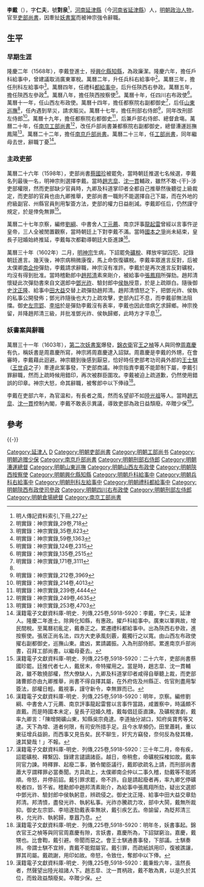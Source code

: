 {{Otheruses|other=名为李对泉的其他人物|李对泉}}
{{Disputed|time=2021-11-07T14:22:33+00:00}}
{{明清人物信息框
| 姓名 = 李戴
| 原名 =
| 圖片名稱=  
| 圖片大小 =  
| 圖片說明 =  
| 最高職務 = 太子太保吏部尚書
| 國家 = 大明
| 爵位 =
| 籍貫 = [[河南等處承宣布政使司|河南]][[延津縣|延津縣]]
| 族裔 = 漢族
| 字號 = 字乾吉，號鳴泉
| 諡號 = 貞敏
| 出生日期 = 生年不詳
| 出生地點 = 河南延津縣
| 逝世日期 = 萬曆三十七年（1607年）
| 逝世地點 = 河南延津縣
| 墓葬 = 
| 配偶 = 
| 親屬 = [[李辉_(明朝)|李煇]]（子）
| 出身 = 
*隆慶二年戊辰科同進士出身
| 經歷 = 
| 著作 = *《白雲軒巡撫都御史》
}}

'''李戴'''（{{bd|？||1607年}}），字'''仁夫'''，號'''對泉'''<ref>明人傳記資料索引,下冊,227</ref>，[[河南等處承宣布政使司|河南]][[延津縣|延津縣]]（今[[河南省|河南省]][[延津縣|延津縣]]）人，[[明朝|明朝]][[政治人物|政治人物]]，官至[[明朝吏部尚書|吏部尚書]]，因牽扯[[妖書案|妖書案]]而被神宗強令辭職。

== 生平 ==
=== 早期生涯 ===
隆慶二年（1568年），李戴登進士，授[[興化縣|興化縣]][[知縣|知縣]]，為政廉潔。隆慶六年，擔任戶科給事中，曾建議取消廣東軍稅。萬曆二年，升任兵科右給事中<ref>明實錄：神宗實錄,29卷,718</ref>。萬曆三年，擔任刑科左給事中<ref>明實錄：神宗實錄,35卷,823</ref>。萬曆四年，任禮科[[都給事中|都給事中]]，后升任陝西右參政。萬曆五年，擔任陝西左參政<ref>明實錄：神宗實錄,59卷,1363</ref>。萬曆八年，擔任陝西按察使<ref>明實錄：神宗實錄,124卷,2315</ref>。萬曆十年，任四川右布政使<ref>明實錄：神宗實錄,135卷,2515</ref>。萬曆十一年，任山西左布政使。萬曆十四年，擔任都察院右副都御史<ref name="#1">明實錄：神宗實錄,171卷,3111</ref>，后任[[山東巡撫|山東巡撫]]<ref name="#1"/>，任內遇到旱災，請求賑災。萬曆十七年，擔任刑部右侍郎<ref>明實錄：神宗實錄,212卷,3969</ref>，同年改刑部左侍郎<ref>明實錄：神宗實錄,214卷,4013</ref>。萬曆十九年，擔任都察院右都御史<ref>明實錄：神宗實錄,239卷,4444</ref>，后兼戶部右侍郎、總督倉塲。萬曆二十年，任[[南京工部尚書|南京工部尚書]]<ref>明實錄：神宗實錄,249卷,4635</ref>，改任戶部尚書兼都察院右副都御史，總督漕運廵撫鳳陽<ref>明實錄：神宗實錄,253卷,4703</ref>。萬曆二十二年，擔任[[南京戶部尚書|南京戶部尚書]]。萬曆二十三年，任[[工部尚書|工部尚書]]，同年繼母去世，辭職丁憂<ref>漢籍電子文獻資料庫-明史．列傳,225卷,5918-5920：李戴，字仁夫，延津人。隆慶二年進士。除興化知縣，有惠政。擢戶科給事中。廣東以軍興故，增民間稅。至萬曆初亂定，戴奏正之。累遷禮科都給事中。出為陝西右參政，進按察使。張居正尚名法，四方大吏承風刻覈，戴獨行之以寬。由山西左布政使擢右副都御史，巡撫山東。歲凶，累請蠲振。入為刑部侍郎。累進南京戶部尚書，召拜工部尚書。以繼母憂去。</ref>。

=== 主政吏部 ===
萬曆二十六年（1598年），吏部尚書[[蔡國珍|蔡國珍]]被罷免，當時朝廷推選七名候選，李戴名列最後一名，明神宗則選擇李戴。當時[[趙志皐|趙志皐]]、[[沈一貫|沈一貫]]輔政，雖然不敢-{干}-涉吏部權限，然而吏部缺少官員時，九卿及科道掌印者全都自己推舉然後聽從上級裁定，而吏部的官員也由九卿推舉，吏部尚書一職則不能選擇自己下屬，而在外地的府級副官、州縣官員則用掣簽方法，吏部的權力日益削減。李戴即任后，仍然謹守規定，於是倖免無罪<ref>漢籍電子文獻資料庫-明史．列傳,225卷,5918-5920：二十六年，吏部尚書蔡國珍罷。廷推代者七人，戴居末，帝特擢用之。當是時，趙志皐、沈一貫輔政，雖不敢撓部權，然大僚缺人，九卿及科道掌印者咸得自舉聽上裁，而吏部諸曹郎亦由九卿推舉，尚書不得自擇其屬，在外府佐及州縣正、佐官則盡用掣簽法，部權日輕。戴視事，謹守新令，幸無罪而已。</ref>。

萬曆二十七年京察，編修[[劉綱_(萬曆進士)|劉綱]]、中書舍人[[丁元薦|丁元薦]]、南京評事[[龍起雷|龍起雷]]曾經以言事忤逆皇帝，三人全被閒置觀察，當時朝廷上下對李戴不滿。當時[[國本之爭|國本之爭]]尚未結束，皇長子冠婚始終推延，李戴每次都勸導朝廷大臣進諫<ref>漢籍電子文獻資料庫-明史．列傳,225卷,5918-5920：明年，京察。編修劉綱、中書舍人丁元薦、南京評事龍起雷嘗以言事忤當路，咸置察中，時議頗不直戴。而是時國本未定，皇長子冠婚久稽，戴每倡廷臣直諫。及礦稅害劇，戴率九卿言：「陳增開礦山東，知縣吳宗堯逮。李道抽分湖口，知府吳寶秀等又逮。天下為增、道者何限，有司安所措手足。且今水旱頻仍，田里蕭耗，重以東征增兵益餉，而西事又見告矣。民不聊生，奸宄方竊發，奈何反為發其機，速其變哉！」不報。</ref>。

萬曆三十年（1602年）二月，[[明神宗|明神宗]]生病，下詔罷免[[礦稅|礦稅]]、釋放牢獄囚犯、記錄朝廷進言。幾天後，神宗病稍微康復，馬上命恢復礦稅。李戴率眾進言反對，后被太僕卿[[南企仲|南企仲]]彈劾，李戴請求辭職，神宗沒有准許。李戴於是再次進言反對礦稅，均沒有得到批准。當時稽勳郎中[[趙邦清|趙邦清]]素來剛介，被給事中[[張鳳翔_(萬曆戊戌進士)|張鳳翔]]所彈劾。趙邦清懷疑此次彈劾書來自文選郎中[[鄧光祚|鄧光祚]]、驗封郎中[[侯執|侯執]]授意，於是上疏辯白。隨後御史[[沈正隆|沈正隆]]、給事中[[田大益|田大益]]交替上疏彈劾趙邦清。趙邦清憤怒之下，把鄧光祚、侯執的私事公開發佈；鄧光祚隨後也大力上疏攻擊，吏部內訌不息，而李戴卻無法阻擋。御史[[左宗郢|左宗郢]]、[[李培|李培]]於是彈劾李戴沒有表率，李戴也因此借病乞求歸鄉。神宗挽留，并降趙邦清三級，并批准鄧光祚、侯執歸鄉，此時方才平息<ref>漢籍電子文獻資料庫-明史．列傳,225卷,5918-5920：三十年二月，帝有疾，詔罷礦稅、釋繫囚、錄建言譴謫諸臣。越日，帝稍愈，命礦稅採榷如故。戴率同官力諫。時釋罪、起廢二事，猶令閣臣議行，戴即欲疏名上請，而刑部尚書蕭大亨謂釋罪必當奏聞。方具疏上，太僕卿南企仲以二事久稽，劾戴等不能將順。帝怒，并停前詔。戴引罪求罷，帝不許。自是請起廢者再，率九卿乞停礦稅者四，皆不省。稽勳郎中趙邦清素剛介，為給事中張鳳翔所劾，疑出文選郎中鄧光祚、驗封郎中侯執躬意，辨疏侵之。御史沈正隆、給事中田大益交章劾邦清。邦清憤，盡發光祚、執躬私事。光祚亦騰疏力攻，部中大鬨，戴無所裁抑。御史左宗郢、李培遂劾戴表率無狀，戴引疾乞去。帝諭留，為貶邦清三秩，允光祚、執躬歸，羣囂乃息。</ref>。

=== 妖書案與辭職 ===
萬曆三十一年（1603年），[[第二次妖書案|第二次妖書案]]爆發，[[錦衣衛|錦衣衛]]官[[王之楨|王之楨]]等人與同僚[[周嘉慶|周嘉慶]]有仇，稱妖書是周嘉慶所寫，神宗將周嘉慶逮入詔獄。周嘉慶是李戴的外甥，在會審時，李戴藉此迴避。神宗聽到後感到厭惡，恰好時任吏部考功司員外郎的[[王士騏|王士騏]]（[[王世貞|王世貞]]之子）牽連此案事發，下吏部商議。神宗指責李戴不能節制下屬，李戴引罪辭職，然而上疏時候用錯印，再次被群臣圍攻。李戴被迫上疏道歉，仍然使用錯誤的印章。神宗大怒，命其辭職，被奪郎中以下俸祿<ref>漢籍電子文獻資料庫-明史．列傳,225卷,5918-5920：明年冬，妖書事起。錦衣官王之楨等與同官周嘉慶有隙，言妖書，嘉慶所為，下詔獄窮治。嘉慶，戴甥也。比會鞫，戴引避。帝聞而惡之。會王士騏通書事發，下部議。士騏奏辨。帝謂士騏不宜辨，責戴不能鉗屬官。戴引罪，而疏紙誤用印，復被譙讓，罪其司屬。戴疏謝，用印如故。帝怒，令致仕，奪郎中以下俸。</ref>。

李戴在吏部六年，為官温和，有長者之風，然而名望卻不如[[陆光祖_(明朝)|陸光祖]]等人。當時[[趙志皐|趙志皐]]、[[沈一貫|沈一貫]]控制內閣，李戴不敢表示異議，導致吏部為政日益頹廢。卒贈少保<ref> 漢籍電子文獻資料庫-明史．列傳,225卷,5918-5920：戴秉銓六年，溫然長者，然聲望出陸光祖諸人下。趙志皐、沈一貫柄政，戴不敢為異，以是久於其位，而銓政益頹廢矣。卒贈少保。</ref>。

==參考==
{{reflist|2}}

{{-}}
{{start box}}
{{s-off}}
{{succession box|[[蔡國珍|蔡國珍]]|[[趙世卿|趙世卿]]|[[明朝吏部尚書|明朝吏部尚書]]|万历二十六年戊戌 - 万历三十一年癸卯<br />1598年－1603年}}
{{succession box|[[沈節甫|沈節甫]]|[[徐作|徐作]]|[[明朝工部尚書|明朝工部尚書]]|万历二十三年乙未<br />1595年}}
{{end box}}

{{隆慶二年戊辰科殿試金榜}}

{{Authority control}}

{{DEFAULTSORT:Li李}}
[[Category:延津人|Category:延津人]]
[[Category:李姓|D]]
[[Category:明朝吏部尚書|Category:明朝吏部尚書]]
[[Category:明朝工部尚书|Category:明朝工部尚书]]
[[Category:明朝追赠少保|Category:明朝追赠少保]]
[[Category:南京戶部尚書|Category:南京戶部尚書]]
[[Category:明朝刑部右侍郎|Category:明朝刑部右侍郎]]
[[Category:明朝漕運總督|Category:明朝漕運總督]]
[[Category:明朝山東巡撫|Category:明朝山東巡撫]]
[[Category:明朝山西左布政使|Category:明朝山西左布政使]]
[[Category:明朝陝西按察使|Category:明朝陝西按察使]]
[[Category:明朝興化縣知縣|Category:明朝興化縣知縣]]
[[Category:明朝戶科給事中|Category:明朝戶科給事中]]
[[Category:明朝兵科右給事中|Category:明朝兵科右給事中]]
[[Category:明朝刑科左給事中|Category:明朝刑科左給事中]]
[[Category:明朝禮科都給事中|Category:明朝禮科都給事中]]
[[Category:明朝陝西布政使司參政|Category:明朝陝西布政使司參政]]
[[Category:明朝四川右布政使|Category:明朝四川右布政使]]
[[Category:明朝刑部左侍郎|Category:明朝刑部左侍郎]]
[[Category:明朝倉場總督|Category:明朝倉場總督]]
[[Category:南京工部尚書|Category:南京工部尚書]]